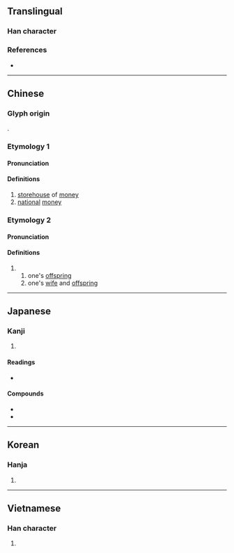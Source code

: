 {{character info/new}}
==Translingual==

===Han character===
{{Han char|rn=50|rad=巾|as=05|sn=8|four=47227|canj=VELB|ids=⿱奴巾}}

===References===
* {{Han ref|kx=0329.340|dkj=08838|dj=0635.090|hdz=10735.120|uh=5E11|ud=24081|bh=A9AE|bd=43438}}

----

==Chinese==
{{zh-forms|alt=伖}}

===Glyph origin===
{{Han etym}}
{{Han compound|奴|巾|c1=p|c2=s|ls=psc}}.

===Etymology 1===
====Pronunciation====
{{zh-pron
|m=tǎng
|c=tong2
|h=pfs=
|md=
|mn=thóng
|w=
|mc=2
|oc=1
|cat=
}}

====Definitions====
{{zh-hanzi}}

# [[storehouse]] of [[money]]
# [[national]] [[money]]

===Etymology 2===
====Pronunciation====
{{zh-pron
|m=nú
|c=nou4
|h=pfs=
|md=
|mn=lô͘
|w=
|mc=1
|oc=2
|cat=
}}

====Definitions====
{{zh-hanzi}}

# {{zh-alt-form|孥|tr=-}}
## one's [[offspring]]
## one's [[wife]] and [[offspring]]

----

==Japanese==

===Kanji===
{{ja-kanji|grade=|rs=巾05}}

# {{defn|lang=ja|sort=巾05}}

====Readings====
* {{ja-readings|on=[[ど]] (do), [[とう]] (tō)|kun=[[かねぐら]] (kanegura)}}

====Compounds====
* {{ja-r|内帑|ないど}}
* {{ja-r|内帑金|ないどきん}}

----

==Korean==

===Hanja===
{{ko-hanja|hangeul=[[탕]], [[노]]|rv=tang, no|mr=t'ang, no}}

# {{defn|lang=ko|sort=巾05}}

----

==Vietnamese==

===Han character===
{{vi-hantu|[[nô]]|rs=巾05}}

# {{defn|lang=vi|sort=巾05}}